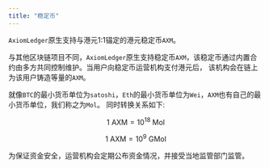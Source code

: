 ```yaml
---
title: "稳定币"
---
```


`AxiomLedger`原生支持与港元1:1锚定的港元稳定币`AXM`。

与其他区块链项目不同，`AxiomLedger`原生支持稳定币`AXM`，该稳定币通过内置合约由多方共同控制维护。当用户向稳定币运营机构支付港元后，
该机构会在链上为该用户铸造等量的`AXM`。

就像`BTC`的最小货币单位为`satoshi`，`Eth`的最小货币单位为`Wei`，`AXM`也有自己的最小货币单位，我们称之为`Mol`。
同时转换关系如下:

$$ 1 \text{ AXM} = 10^{18} \text{ Mol} $$

$$ 1 \text{ AXM} = 10^{9} \text{ GMol} $$

为保证资金安全，运营机构会定期公布资金情况，并接受当地监管部门监管。
